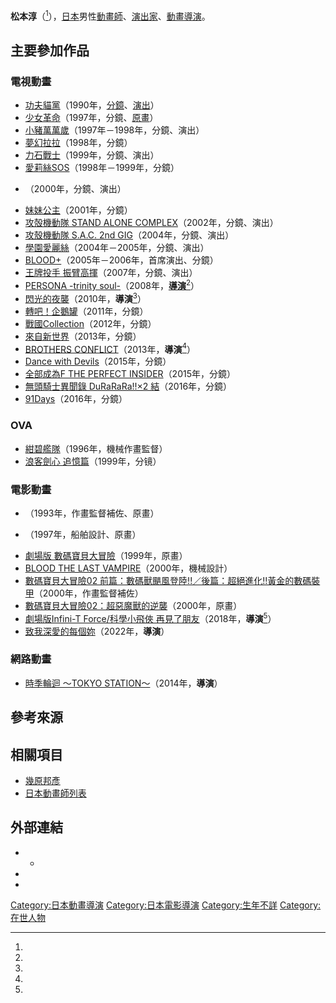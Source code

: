 {{multiple issues|
{{Notability Unreferenced|time=2020-12-19T15:22:16+00:00}}
{{Primarysources|time=2020-12-19T15:22:16+00:00}}
}}
{{noteTA|G1=Anime}}
{{Otheruseslist|動畫師、動畫導演|政治家松本純|松本純|「[[嵐|嵐]]」的松本潤|松本潤}}
{{japanese|japanese=松本 淳|kana=まつもと じゅん<ref name="amd">{{Cite web|url=https://cho-animedia.jp/anime/38569/|script-title=ja:【インタビュー】『劇場版 Infini-T Force／ガッチャマン さらば友よ』松本淳監督が語る劇場版の見どころとは -「劇場を意識した作りと原点回帰」|work=超！Animedia|publisher=[[學研控股|學研Plus]]|accessdate=2018-03-10|language=ja|archive-date=2019-05-10|archive-url=https://web.archive.org/web/20190510100914/https://cho-animedia.jp/anime/38569/|dead-url=no}}</ref>|romaji=Matsumoto Jun}}
'''松本淳'''（{{lang|ja|まつもと じゅん}}<ref name="amd"></ref>），[[日本|日本]]男性[[動畫師|動畫師]]、[[戲劇|演出家]]、[[動畫|動畫]][[導演|導演]]。

== 主要參加作品 ==
=== 電視動畫 ===
* [[功夫貓黨|功夫貓黨]]（1990年，[[分鏡|分鏡]]、[[戲劇|演出]]）
* [[少女革命|少女革命]]（1997年，分鏡、[[原畫|原畫]]）
* [[小豬萬萬歲|小豬萬萬歲]]（1997年－1998年，分鏡、演出）
* [[夢幻拉拉|夢幻拉拉]]（1998年，分鏡）
* [[力石戰士|力石戰士]]（1999年，分鏡、演出）
* [[天才兒童MAX|愛莉絲SOS]]（1998年－1999年，分鏡）
* {{link-ja|喔！超级小奶糖|OH!スーパーミルクチャン}}（2000年，分鏡、演出）
* [[妹妹公主|妹妹公主]]（2001年，分鏡）
* [[攻殻機動隊_STAND_ALONE_COMPLEX|攻殻機動隊 STAND ALONE COMPLEX]]（2002年，分鏡、演出）
* [[攻殼機動隊_S.A.C._2nd_GIG|攻殼機動隊 S.A.C. 2nd GIG]]（2004年，分鏡、演出）
* [[學園愛麗絲|學園愛麗絲]]（2004年－2005年，分鏡、演出）
* [[血戰|BLOOD+]]（2005年－2006年，首席演出、分鏡）
* [[王牌投手_振臂高揮|王牌投手 振臂高揮]]（2007年，分鏡、演出）
* [[女神異聞錄_～三位一體之魂～|PERSONA -trinity soul-]]（2008年，'''[[導演|導演]]'''<ref name="amd"></ref>）
* [[閃光的夜襲|閃光的夜襲]]（2010年，'''導演'''<ref name="amd"></ref>）
* [[迴轉企鵝罐|轉吧！企鵝罐]]（2011年，分鏡）
* [[戰國Collection|戰國Collection]]（2012年，分鏡）
* [[來自新世界|來自新世界]]（2013年，分鏡）
* [[BROTHERS_CONFLICT|BROTHERS CONFLICT]]（2013年，'''導演'''<ref name="amd"></ref>）
* [[與魔共舞_(日本)|Dance with Devils]]（2015年，分鏡）
* [[全部成為F|全部成為F THE PERFECT INSIDER]]（2015年，分鏡）
* [[無頭騎士異聞錄_DuRaRaRa!!|無頭騎士異聞錄 DuRaRaRa!!×2 結]]（2016年，分鏡）
* [[91Days|91Days]]（2016年，分鏡）

=== OVA ===
* [[紺碧艦隊|紺碧艦隊]]（1996年，機械作畫監督）
* [[浪客剑心追忆篇|浪客劍心 追憶篇]]（1999年，分镜）

=== 電影動畫 ===
* {{link-ja|叮噹小恐龍|遠い海から来たCOO|深海的童話}}（1993年，作畫監督補佐、原畫）
* {{link-ja|愛宛如風#電影|愛は風の如く#映画|赫耳墨斯 愛宛如風}}（1997年，船舶設計、原畫）
* [[數碼寶貝大冒險#劇場版|劇場版 數碼寶貝大冒險]]（1999年，原畫）
* [[血戰：最後的吸血鬼|BLOOD THE LAST VAMPIRE]]（2000年，機械設計）
* [[數碼寶貝大冒險02#劇場版|數碼寶貝大冒險02 前篇：數碼獸颶風登陸!!／後篇：超絕進化!!黃金的數碼裝甲]]（2000年，作畫監督補佐）
* [[數碼寶貝大冒險02#劇場版|數碼寶貝大冒險02：超惡魔獸的逆襲]]（2000年，原畫）
* [[Infini-T_Force#劇場版|劇場版Infini-T Force/科學小飛俠 再見了朋友]]（2018年，'''導演'''<ref name="amd"></ref>）
* [[致我深愛的每個妳|致我深愛的每個妳]]（2022年，'''導演'''）

=== 網路動畫 ===
* [[時季輪迴_～TOKYO_STATION～|時季輪迴 ～TOKYO STATION～]]（2014年，'''導演'''）

== 參考來源 ==
{{reflist}}

== 相關項目 ==
* [[幾原邦彥|幾原邦彥]]
* [[日本動畫師列表|日本動畫師列表]]

== 外部連結 ==
* {{cite web|url=https://gigazine.net/news/20180217-sst-itf-3dcg-director-interview/|script-title=ja:3DCGアニメ映画の匠「スターシップ·トゥルーパーズ」荒牧伸志監督·松本勝監督&「劇場版Infini-T Force」松本淳監督鼎談|work=GIGAZINE|language=ja|access-date=2020-12-19|archive-date=2020-09-27|archive-url=https://web.archive.org/web/20200927194329/https://gigazine.net/news/20180217-sst-itf-3dcg-director-interview/|dead-url=no}}
** {{cite web|url=https://mainichi.jp/articles/20180216/dyo/00m/200/015000c|script-title=ja:CGアニメ：「Infini-T Force」「スターシップ·トゥルーパーズ」監督に聞くCG表現の可能性|work=[[每日新聞|每日新聞]]|language=ja|access-date=2020-12-19|archive-date=2018-03-10|archive-url=https://web.archive.org/web/20180310074058/https://mainichi.jp/articles/20180216/dyo/00m/200/015000c|dead-url=no}}
* {{cite web|url=https://s.akiba-souken.com/article/33337/|script-title=ja:「劇場版 Infini-T Force」監督インタビュー|work=Akiba總研|language=ja}}
* {{cite web|url=https://cho-animedia.jp/anime/38569/|script-title=ja:【インタビュー】『劇場版 Infini-T Force／ガッチャマン さらば友よ』松本淳監督が語る劇場版の見どころとは -「劇場を意識した作りと原点回帰」|work=超！Animedia|language=ja|access-date=2020-12-19|archive-date=2019-05-10|archive-url=https://web.archive.org/web/20190510100914/https://cho-animedia.jp/anime/38569/|dead-url=no}}

{{松本淳執導作品}}
{{DEFAULTSORT:Matsumoto Jun}}
[[Category:日本動畫導演|Category:日本動畫導演]]
[[Category:日本電影導演|Category:日本電影導演]]
[[Category:生年不詳|Category:生年不詳]]
[[Category:在世人物|Category:在世人物]]